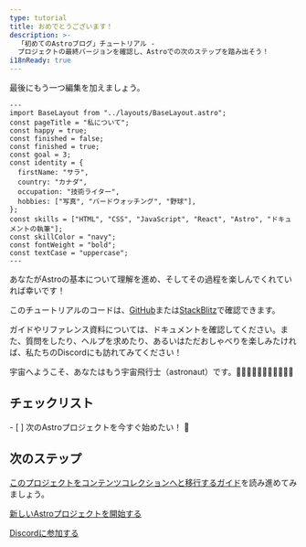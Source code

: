 ```yaml
---
type: tutorial
title: おめでとうございます！
description: >-
  「初めてのAstroブログ」チュートリアル -
  プロジェクトの最終バージョンを確認し、Astroでの次のステップを踏み出そう！
i18nReady: true
---
```



最後にもう一つ編集を加えましょう。

```astro title="src/pages/about.astro" del={5} ins={6}
---
import BaseLayout from "../layouts/BaseLayout.astro";
const pageTitle = "私について";
const happy = true;
const finished = false;
const finished = true;
const goal = 3;
const identity = {
  firstName: "サラ",
  country: "カナダ",
  occupation: "技術ライター",
  hobbies: ["写真", "バードウォッチング", "野球"],
};
const skills = ["HTML", "CSS", "JavaScript", "React", "Astro", "ドキュメントの執筆"];
const skillColor = "navy";
const fontWeight = "bold";
const textCase = "uppercase";
---
```

あなたがAstroの基本について理解を進め、そしてその過程を楽しんでくれていれば幸いです！

このチュートリアルのコードは、[GitHub](https://github.com/withastro/blog-tutorial-demo/tree/complete)または[StackBlitz](https://stackblitz.com/github/withastro/blog-tutorial-demo/tree/complete?file=src/pages/index.astro)で確認できます。

ガイドやリファレンス資料については、ドキュメントを確認してください。また、質問をしたり、ヘルプを求めたり、あるいはただおしゃべりを楽しみたければ、私たちのDiscordにも訪れてみてください！

宇宙へようこそ、あなたはもう宇宙飛行士（astronaut）です。👩🏼‍🚀👨🏿‍🚀🧑‍🚀👩🏾‍🚀

<Box icon="check-list">

## チェックリスト

<Checklist>
- [ ] 次のAstroプロジェクトを今すぐ始めたい！ 🚀
</Checklist>
</Box>

## 次のステップ

[このプロジェクトをコンテンツコレクションへと移行するガイド](/ja/guides/content-collections/#ファイルベースのルーティングからの移行)を読み進めてみましょう。

[新しいAstroプロジェクトを開始する](/ja/getting-started/)

[Discordに参加する](https://astro.build/chat)

<CompletionConfetti />
